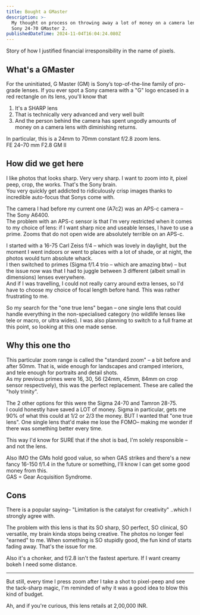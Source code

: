 ```yaml
---
title: Bought a GMaster
description: >-
  My thought on process on throwing away a lot of money on a camera lens. The
  Sony 24-70 GMaster 2.
publishedDateTime: 2024-11-04T16:04:24.080Z
---
```


Story of how I justified financial irresponsibility in the name of pixels.

## What's a GMaster

For the uninitiated, G Master (GM) is Sony’s top-of-the-line family of pro-grade lenses. If you ever spot a Sony camera with a "G" logo encased in a red rectangle on its lens, you'll know that

1. It's a SHARP lens
2. That is technically very advanced and very well built
3. And the person behind the camera has spent ungodly amounts of money on a camera lens with diminishing returns.

In particular, this is a 24mm to 70mm constant f/2.8 zoom lens.\
FE 24–70 mm F2.8 GM II

## How did we get here

I like photos that looks sharp. Very very sharp. I want to zoom into it, pixel peep, crop, the works. That's the Sony brain.\
You very quickly get addicted to ridiculously crisp images thanks to incredible auto-focus that Sonys come with.

The camera I had before my current one (A7c2) was an APS-c camera – The Sony A6400.\
The problem with an APS-c sensor is that I'm very restricted when it comes to my choice of lens: if I want sharp nice and useable lenses, I have to use a prime. Zooms that do not open wide are absolutely terrible on an APS-c.

I started with a 16-75 Carl Zeiss f/4 – which was lovely in daylight, but the moment I went indoors or went to places with a lot of shade, or at night, the photos would turn absolute whack.\
I then switched to primes (Sigma f/1.4 trio – which are amazing btw) – but the issue now was that I had to juggle between 3 different (albeit small in dimensions) lenses everywhere.\
And if I was travelling, I could not really carry around extra lenses, so I'd have to choose my choice of focal length before hand. This was rather frustrating to me.

So my search for the "one true lens" began – one single lens that could handle everything in the non-specialised category (no wildlife lenses like tele or macro, or ultra wides). I was also planning to switch to a full frame at this point, so looking at this one made sense.

## Why this one tho

This particular zoom range is called the "standard zoom" – a bit before and after 50mm. That is, wide enough for landscapes and cramped interiors, and tele enough for portraits and detail shots. \
As my previous primes were 16, 30, 56 (24mm, 45mm, 84mm on crop sensor respectively), this was the perfect replacement. These are called the "holy trinity".

The 2 other options for this were the Sigma 24-70 and Tamron 28-75. \
I could honestly have saved a LOT of money. Sigma in particular, gets me 90% of what this could at 1/2 or 2/3 the money. BUT I wanted that "one true lens". One single lens that'd make me lose the FOMO– making me wonder if there was something better every time.

This way I'd know for SURE that if the shot is bad, I'm solely responsible – and not the lens.

Also IMO the GMs hold good value, so when GAS strikes and there's a new fancy 16-150 f/1.4 in the future or something, I'll know I can get some good money from this.\
GAS = Gear Acquisition Syndrome.

## Cons

There is a popular saying– "Limitation is the catalyst for creativity" ..which I strongly agree with.

The problem with this lens is that its SO sharp, SO perfect, SO clinical, SO versatile, my brain kinda stops being creative. The photos no longer feel "earned" to me. When something is SO stupidly good, the fun kind of starts fading away. That's the issue for me.

Also it's a chonker, and f/2.8 isn't the fastest aperture. If I want creamy bokeh I need some distance.

***

But still, every time I press zoom after I take a shot to pixel-peep and see the tack-sharp magic, I'm reminded of why it was a good idea to blow this kind of budget.

Ah, and if you're curious, this lens retails at 2,00,000 INR.
